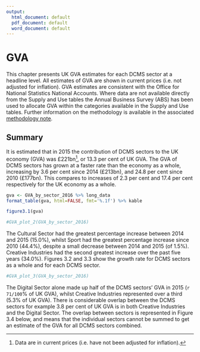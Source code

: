```yaml
---
output:
  html_document: default
  pdf_document: default
  word_document: default
---
```

# GVA {#gva}

This chapter presents UK GVA estimates for each DCMS sector at a headline level. 
All estimates of GVA are shown in current prices (i.e. not adjusted for inflation). 
GVA estimates are consistent with the Office for National Statistics National Accounts. 
Where data are not available directly from the Supply and Use tables the Annual Business Survey (ABS) has been used to allocate GVA within the categories available in the Supply and Use tables.
Further information on the methodology is available in the associated [methodology note]().

## Summary
It is estimated that in 2015 the contribution of DCMS sectors to the UK economy (GVA) was £221bn[^1], or 13.3 per cent of UK GVA.
The GVA of DCMS sectors has grown at a faster rate than the economy as a whole, increasing by 3.6 per cent since 2014 (£213bn), and 24.8 per cent since 2010 (£177bn). 
This compares to increases of 2.3 per cent and 17.4 per cent respectively for the UK economy as a whole.

[^1]: Data are in current prices (i.e. have not been adjusted for inflation).

```r

gva <- GVA_by_sector_2016 %>% long_data
format_table(gva, html=FALSE, fmt='%.1f') %>% kable

```

```r
figure3.1(gva)
```

```r
#GVA_plot_2(GVA_by_sector_2016)
```


The Cultural Sector had the greatest percentage increase between 2014 and 2015 (15.0%), whilst Sport had the greatest percentage increase since 2010 (44.4%), despite a small decrease between 2014 and 2015 (of 1.5%). 
Creative Industries had the second greatest increase over the past five years (34.0%). 
Figures 3.2 and 3.3 show the growth rate for DCMS sectors as a whole and for each DCMS sector.

```r
#GVA_plot_3(GVA_by_sector_2016)
```


The Digital Sector alone made up half of the DCMS sectors’ GVA in 2015 (`r 71/100`% of UK GVA), whilst Creative Industries represented over a third (5.3% of UK GVA).
There is considerable overlap between the DCMS sectors for example 3.8 per cent of UK GVA is in both Creative Industries and the Digital Sector.
The overlap between sectors is represented in Figure 3.4 below, and means that the individual sectors cannot be summed to get an estimate of the GVA for all DCMS sectors combined.
